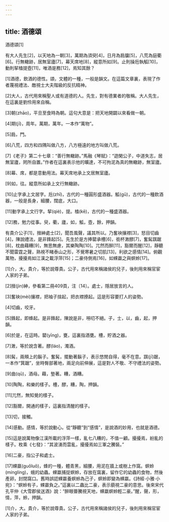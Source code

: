 ```yaml
---
---
---
```

title: 酒德頌
---




酒德頌[1]

有大人先生[2]，以天地為一朝[3]，萬期為須臾[4]，日月為扃牖[5]，八荒為庭衢[6]。行無轍跡，居無室廬[7]，幕天席地[8]，縱意所如[9]。止則操卮執觚[10]，動則挈榼提壺[11]，唯酒是務[12]，焉知其餘？

[1]酒德，飲酒的德性。頌，文體的一種，一般是韻文。在這篇文章裏，表現了作者蔑視禮法、敵視士大夫階級的反抗精神。

[2]大人，古代用來稱聖人或有道德的人。先生，對有德業者的敬稱。大人先生，在這裏是劉伶用來自稱。

[3]朝(zhāo)，平旦至食時為朝。這句大意是：把天地開闢以來看做一朝。

[4]期(jī)，周年。萬期，萬年。一本作“萬物”。

[5]扃，門。

[6]八荒，四方和四隅叫做八方，八方極遠的地方叫做八荒。

[7]《老子》第二十七章：“善行無轍跡。”馬融《琴賦》：“遊閑公子，中道失志，居無室廬，罔所自置。”作者在這裏表示他的曠達，不可拘泥為真的無轍跡，無室廬。

[8]幕、席，都是意動用法。幕天席地承上文居無室廬。

[9]如，往。縱意所如承上文行無轍跡。

[10]止字承上文居字。卮(zhī)，古代的一種圓形盛酒器。觚(gū)，古代的一種飲酒器，一般是長身，細腰，闊底，大口。

[11]動字承上文行字。挈(qiè)，提。榼(kē)，古代的一種盛酒器。

[12]務，勉力從事。臾，衢，廬，如，觚，壺，餘，押韻。

有貴介公子[1]，搢紳處士[2]，聞吾風聲，議其所以。乃奮袂攘襟[3]，怒目切齒[4]，陳說禮法，是非鋒起[5]。先生於是方捧罌承槽[6]，銜杯潄醪[7]，奮髯踑踞[8]，枕曲藉糟[9]，無思無慮，其樂陶陶[10]。兀然而醉[11]，豁爾而醒[12]，靜聽不聞雷霆之聲，熟視不睹泰山之形，不覺寒暑之切肌[13]，利欲之感情[14]。俯觀萬物，擾擾焉如江漢之載浮萍[15]；二豪侍側焉[16]，如蜾蠃之與螟蛉[17]。

[1]介，大。貴介，等於說尊貴。公子，古代用來稱諸侯的兒子，後則用來稱官宦人家的子弟。

[2]搢(jìn)紳，參看第二冊409頁，注〔14〕。處士，隱居放言的人。

[3]奮袂(mèi)攘襟，把袖子揎起，把衣襟撩起。這是形容要打人的姿勢。

[4]切齒，咬牙。

[5]鋒起，即蜂起。是非鋒起，陳說是非，嘮叨不絕。子，士，以，齒，起，押韻。

[6]於是，在這時。罌(yīng)，甕，這裏指酒甕。槽，貯酒之器。

[7]潄，等於說含著。醪(láo)，濁酒。

[8]髯，兩頰上的鬍子。奮髯，擺動著鬍子，表示悠閒自得，毫不在意。踑(jī)踞，一本作“箕踞”，坐時臀部著地，兩足向前伸展，這是對人不敬、不守禮法的姿勢。

[9]曲(qū)，酒母。藉，墊著。糟，酒糟。

[10]陶陶，和樂的樣子。槽，醪，糟，陶，押韻。

[11]兀然，無知覺的樣子。

[12]豁爾，開通的樣子，這裏指清醒的樣子。

[13]切，接觸。

[14]感動。感情，等於說動心。從“靜聽”到“感情”，是說酒的妙用，也就是酒德。

[15]這是說萬物像江漢所載的浮萍一樣，亂七八糟的，不值一顧。擾擾焉，紛亂的樣子。枚乘《七發》：“其波湧而雲亂，擾擾焉如三軍之騰裝。”

[16]二豪，指公子和處士。

[17]蜾蠃(guǒluǒ)，蜂的一種，體青黑，細腰，用泥在牆上或樹上作窩。螟蛉(mínglíng)，蛾的幼蟲。蜾蠃捕捉螟蛉，存放在窩裏，留作它的幼蟲的食物，然後產卵，封閉窩口。舊時誤認蜾蠃養螟蛉為己子，螟蛉即變為蜾蠃。《詩經·小雅·小宛》：“螟蛉有子，蜾蠃負之。”這裏以二蟲比二豪，表示藐視二豪的意思。後來宋代孔平仲《大雪郡侯送酒》說：“醉眼瞢騰視天地，蜾蠃螟蛉輕二豪。”醒，聲，形，情，萍，蛉，押韻。

[1]介，大。貴介，等於說尊貴。公子，古代用來稱諸侯的兒子，後則用來稱官宦人家的子弟。